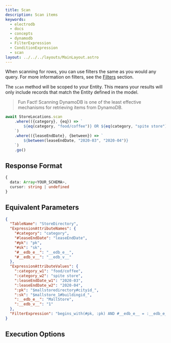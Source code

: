```yaml
---
title: Scan
description: Scan items
keywords:
  - electrodb
  - docs
  - concepts
  - dynamodb
  - FilterExpression
  - ConditionExpression
  - scan
layout: ../../../layouts/MainLayout.astro
---
```


When scanning for rows, you can use filters the same as you would any query. For more information on filters, see the [Filters](/latest/queries/filters) section.

The `scan` method will be scoped to your Entity. This means your results will only include records that match the Entity defined in the model.

> Fun Fact! Scanning DynamoDB is one of the least effective mechanisms for retrieving items from DynamoDB.


<ExampleSetup />

```typescript
await StoreLocations.scan
    .where(({category}, {eq}) => `
        ${eq(category, "food/coffee")} OR ${eq(category, "spite store")}
    `)
    .where(({leaseEndDate}, {between}) => `
        ${between(leaseEndDate, "2020-03", "2020-04")}
    `)
    .go()
```

## Response Format

```typescript
{
  data: Array<YOUR_SCHEMA>,
  cursor: string | undefined
}
```

## Equivalent Parameters

```json
{
  "TableName": "StoreDirectory",
  "ExpressionAttributeNames": {
    "#category": "category",
    "#leaseEndDate": "leaseEndDate",
    "#pk": "pk",
    "#sk": "sk",
    "#__edb_e__": "__edb_e__",
    "#__edb_v__": "__edb_v__"
  },
  "ExpressionAttributeValues": {
    ":category_w1": "food/coffee",
    ":category_w2": "spite store",
    ":leaseEndDate_w1": "2020-03",
    ":leaseEndDate_w2": "2020-04",
    ":pk": "$mallstoredirectory#cityid_",
    ":sk": "$mallstore_1#buildingid_",
    ":__edb_e__": "MallStore",
    ":__edb_v__": "1"
  },
  "FilterExpression": "begins_with(#pk, :pk) AND #__edb_e__ = :__edb_e__ AND #__edb_v__ = :__edb_v__ AND begins_with(#sk, :sk) AND (#category = :category_w1 OR #category = :category_w2) AND (#leaseEndDate between :leaseEndDate_w1 and :leaseEndDate_w2)"
}
```

## Execution Options


<PartialExample />